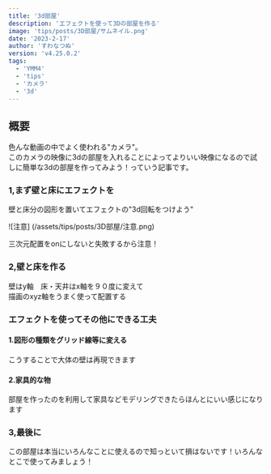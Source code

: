 ```yaml
---
title: '3d部屋'
description: 'エフェクトを使って3Dの部屋を作る'
image: 'tips/posts/3D部屋/サムネイル.png'
date: '2023-2-17'
author: 'すわなつぬ'
version: 'v4.25.0.2'
tags:
  - 'YMM4'
  - 'tips'
  - 'カメラ'
  - '3d'
---
```


## 概要

色んな動画の中でよく使われる"カメラ"。  
このカメラの映像に3dの部屋を入れることによってよりいい映像になるので試しに簡単な3dの部屋を作ってみよう！っていう記事です。

### 1,まず壁と床にエフェクトを

壁と床分の図形を置いてエフェクトの"3d回転をつけよう"

![注意] (/assets/tips/posts/3D部屋/注意.png)

三次元配置をonにしないと失敗するから注意！

### 2,壁と床を作る

壁はy軸　床・天井はx軸を９０度に変えて  
描画のxyz軸をうまく使って配置する

### エフェクトを使ってその他にできる工夫

#### 1.図形の種類をグリッド線等に変える  
こうすることで大体の壁は再現できます

#### 2.家具的な物  
部屋を作ったのを利用して家具などモデリングできたらほんとにいい感じになります

### 3,最後に

この部屋は本当にいろんなことに使えるので知っといて損はないです！いろんなとこで使ってみましょう！